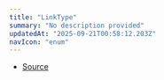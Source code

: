 ```yaml
---
title: "LinkType"
summary: "No description provided"
updatedAt: "2025-09-21T00:58:12.203Z"
navIcon: "enum"
---
```



<Table data={{ headers: [{"content":"Member","key":"member","sortable":true},{"content":"Type","key":"type","sortable":true}], rows: [["Height","'height'"],["Width","'width'"],["X","'x'"],["Y","'y'"]] }} />


- [Source](https://github.com/NMMTY/LazyCanvas/blob/1d5786684b8ca8d543a4533b2b64f8d093b1e426/packages/lazycanvas/src/types/enum.ts#L113)